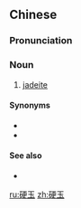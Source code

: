 ==Chinese==
{{zh-forms}}

===Pronunciation===
{{zh-pron
|m=yìngyù
|cat=n
}}

===Noun===
{{zh-noun}}

# [[jadeite]]

====Synonyms====
* {{zh-l|翡翠}}
* {{zh-l|翠玉}}

====See also====
* {{zh-l|軟玉}}

[[ru:硬玉]]
[[zh:硬玉]]
